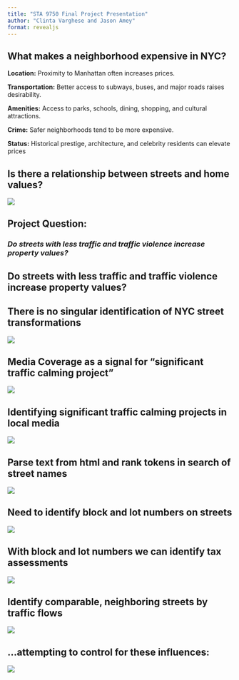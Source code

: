 ```yaml
---
title: "STA 9750 Final Project Presentation"
author: "Clinta Varghese and Jason Amey"
format: revealjs
---
```


## What makes a neighborhood expensive in NYC? 


**Location:** Proximity to Manhattan often increases prices.

**Transportation:** Better access to subways, buses, and major roads raises desirability.

**Amenities:** Access to parks, schools, dining, shopping, and cultural attractions.

**Crime:** Safer neighborhoods tend to be more expensive.

**Status:** Historical prestige, architecture, and celebrity residents can elevate prices


## Is there a relationship between streets and home values?

![](images/final-project-presentation/slide-1.jpg)


## Project Question: 
### *Do streets with less traffic and traffic violence increase property values?*


## Do streets with less traffic and traffic violence increase property values?{style="display: flex; align-items:center;"}

## There is no singular identification of NYC street transformations
![](images/final-project-presentation/slide-3.jpg)

## Media Coverage as a signal for “significant traffic calming project”
![](images/final-project-presentation/slide-4.jpg)


## Identifying significant traffic calming projects in local media
![](images/final-project-presentation/slide-5.jpg)


## Parse text from html and rank tokens in search of street names
![](images/final-project-presentation/slide-6.jpg)


## Need to identify block and lot numbers on streets
![](images/final-project-presentation/slide-7.jpg)


## With block and lot numbers we can identify tax assessments
![](images/final-project-presentation/slide-8.jpg)


## Identify comparable, neighboring streets by traffic flows
![](images/final-project-presentation/slide-9.jpg)


## ...attempting to control for these influences: 
![](images/final-project-presentation/slide-10.jpg)
